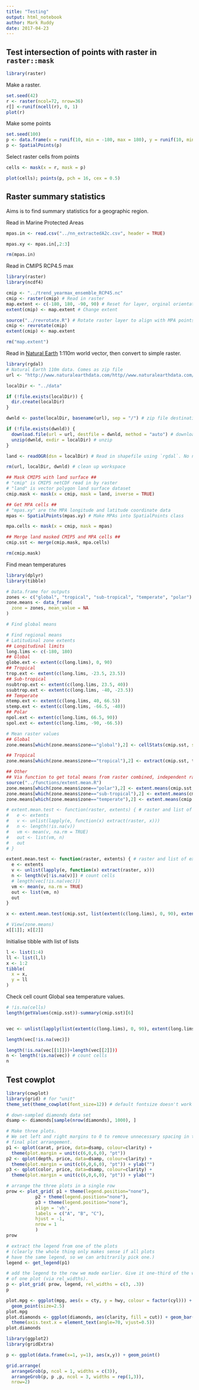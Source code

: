```yaml
---
title: "Testing"
output: html_notebook
author: Mark Ruddy
date: 2017-04-23
---
```



## Test intersection of points with raster in `raster::mask`

```r
library(raster)
```

Make a raster.
```r
set.seed(42)
r <- raster(ncol=72, nrow=36)
r[] <-runif(ncell(r), 0, 1)
plot(r)
```

Make some points

```r
set.seed(100)
p <- data.frame(x = runif(10, min = -180, max = 180), y = runif(10, min = -100, max = 100))
p <- SpatialPoints(p)
```

Select raster cells from points

```r
cells <- mask(x = r, mask = p)

plot(cells); points(p, pch = 16, cex = 0.5)
```



## Raster summary statistics

Aims is to find summary statistics for a geographic region.

Read in Marine Protected Areas
```r
mpas.in <- read.csv("../nn_extractedA2c.csv", header = TRUE)

mpas.xy <- mpas.in[,2:3]

rm(mpas.in)
```

Read in CMIP5 RCP4.5 max
```r
library(raster)
library(ncdf4)

cmip <- "../trend_yearmax_ensemble_RCP45.nc"
cmip <- raster(cmip) # Read in raster
map.extent <- c(-180, 180, -90, 90) # Reset for layer, orginal orientation was 0-360 longitude
extent(cmip) <- map.extent # Change extent

source("../revrotate.R") # Rotate raster layer to align with MPA points
cmip <- revrotate(cmip)
extent(cmip) <- map.extent

rm("map.extent")
```


Read in [Natural Earth](http://www.naturalearthdata.com/) 1:110m world vector, then convert to simple raster.

```r
library(rgdal)
# Natural Earth 110m data. Comes as zip file 
url <- "http://www.naturalearthdata.com/http//www.naturalearthdata.com/download/110m/physical/ne_110m_land.zip" # web location

localDir <- "../data"

if (!file.exists(localDir)) {
  dir.create(localDir)
}

dwnld <- paste(localDir, basename(url), sep = "/") # zip file destination

if (!file.exists(dwnld)) {
  download.file(url = url, destfile = dwnld, method = "auto") # download from web
  unzip(dwnld, exdir = localDir) # unzip
}

land <- readOGR(dsn = localDir) # Read in shapefile using `rgdal`. No need to specify shapefile name as there's only one in the directory we created above.

rm(url, localDir, dwnld) # clean up workspace
```


```r
## Mask CMIP5 with land surface ##
# "cmip" is CMIP5 netCDF read in by raster
# "land" is vector polygon land surface dataset
cmip.mask <- mask(x = cmip, mask = land, inverse = TRUE)

## Get MPA cells ##
# "mpas.xy" are the MPA longitude and latitude coordinate data
mpas <- SpatialPoints(mpas.xy) # Make MPAs into SpatialPoints class

mpa.cells <- mask(x = cmip, mask = mpas)

## Merge land masked CMIP5 and MPA cells ##
cmip.sst <- merge(cmip.mask, mpa.cells)

rm(cmip.mask)
```

Find mean temperatures
```r
library(dplyr)
library(tibble)

# Data.frame for outputs
zones <- c("global", "tropical", "sub-tropical", "temperate", "polar")
zone.means <- data_frame(
  zone = zones, mean_value = NA
)

# Find global means

# Find regional means
# Latitudinal zone extents
## Longitudinal limits
long.lims <- c(-180, 180) 
## Global
globe.ext <- extent(c(long.lims), 0, 90)
## Tropical
trop.ext <- extent(c(long.lims, -23.5, 23.5)) 
## Sub-tropical
nsubtrop.ext <- extent(c(long.lims, 23.5, 40))
ssubtrop.ext <- extent(c(long.lims, -40, -23.5))
## Temperate
ntemp.ext <- extent(c(long.lims, 40, 66.5))
stemp.ext <- extent(c(long.lims, -66.5, -40))
## Polar
npol.ext <- extent(c(long.lims, 66.5, 90))
spol.ext <- extent(c(long.lims, -90, -66.5))

# Mean raster values
## Global
zone.means[which(zone.means$zone=="global"),2] <- cellStats(cmip.sst, stat = "mean", na.rm = TRUE)

## Tropical
zone.means[which(zone.means$zone=="tropical"),2] <- extract(cmip.sst, trop.ext, fun = mean, na.rm = TRUE)

## Other
## Via function to get total means from raster combined, independent raster extents
source("../functions/extent.mean.R")
zone.means[which(zone.means$zone=="polar"),2] <- extent.means(cmip.sst, list(npol.ext, spol.ext))
zone.means[which(zone.means$zone=="sub-tropical"),2] <- extent.means(cmip.sst, list(nsubtrop.ext, ssubtrop.ext))
zone.means[which(zone.means$zone=="temperate"),2] <- extent.means(cmip.sst, list(ntemp.ext, stemp.ext))

# extent.mean.test <- function(raster, extents) { # raster and list of extents
#   e <- extents
#   v <- unlist(lapply(e, function(x) extract(raster, x)))
#   n <- length(!is.na(v))
#   vm <- mean(v, na.rm = TRUE)
#   out <- list(vm, n)
#   out
# }

extent.mean.test <- function(raster, extents) { # raster and list of extents
  e <- extents
  v <- unlist(lapply(e, function(x) extract(raster, x)))
  n <- length(v[!is.na(v)]) # count cells
  # length(vec[!is.na(vec)])
  vm <- mean(v, na.rm = TRUE)
  out <- list(vm, n)
  out
}

x <- extent.mean.test(cmip.sst, list(extent(c(long.lims), 0, 90), extent(c(long.lims), -90, 0)))

# View(zone.means)
x[[1]]; x[[2]]

```

Initialise tibble with list of lists
```r
l <- list(1:4)
ll <- list(l,l)
x <- 1:2
tibble(
  x = x,
  y = ll
)

```




Check cell count
Global sea temperature values.
```r

# !is.na(cells)
length(getValues(cmip.sst))-summary(cmip.sst)[6]


vec <- unlist(lapply(list(extent(c(long.lims), 0, 90), extent(long.lims, -90, 0)), function(x) extract(cmip.sst, x)))

length(vec[!is.na(vec)])

length(!is.na(vec[[1]]))+length(vec[[2]]))
n <- length(!is.na(vec)) # count cells
n

```

## Test cowplot

```r
library(cowplot)
library(grid) # for "unit"
theme_set(theme_cowplot(font_size=12)) # default fontsize doesn't work well for online viewing
```

```r
# down-sampled diamonds data set
dsamp <- diamonds[sample(nrow(diamonds), 1000), ]

# Make three plots.
# We set left and right margins to 0 to remove unnecessary spacing in the
# final plot arrangement.
p1 <- qplot(carat, price, data=dsamp, colour=clarity) +
  theme(plot.margin = unit(c(6,0,6,0), "pt"))
p2 <- qplot(depth, price, data=dsamp, colour=clarity) +
  theme(plot.margin = unit(c(6,0,6,0), "pt")) + ylab("")
p3 <- qplot(color, price, data=dsamp, colour=clarity) +
  theme(plot.margin = unit(c(6,0,6,0), "pt")) + ylab("")

# arrange the three plots in a single row
prow <- plot_grid( p1 + theme(legend.position="none"),
           p2 + theme(legend.position="none"),
           p3 + theme(legend.position="none"),
           align = 'vh',
           labels = c("A", "B", "C"),
           hjust = -1,
           nrow = 1
           )
prow
```



```r
# extract the legend from one of the plots
# (clearly the whole thing only makes sense if all plots
# have the same legend, so we can arbitrarily pick one.)
legend <- get_legend(p1)

# add the legend to the row we made earlier. Give it one-third of the width
# of one plot (via rel_widths).
p <- plot_grid( prow, legend, rel_widths = c(3, .3))
p
```



```r
plot.mpg <- ggplot(mpg, aes(x = cty, y = hwy, colour = factor(cyl))) + 
  geom_point(size=2.5)
plot.mpg
plot.diamonds <- ggplot(diamonds, aes(clarity, fill = cut)) + geom_bar() +
  theme(axis.text.x = element_text(angle=70, vjust=0.5))
plot.diamonds
```


```r
library(ggplot2)
library(gridExtra)

p <- ggplot(data.frame(x=1, y=1), aes(x,y)) + geom_point()

grid.arrange(
  arrangeGrob(p, ncol = 1, widths = c(3)),
  arrangeGrob(p, p ,p, ncol = 3, widths = rep(1,3)),
  nrow=2)
```








